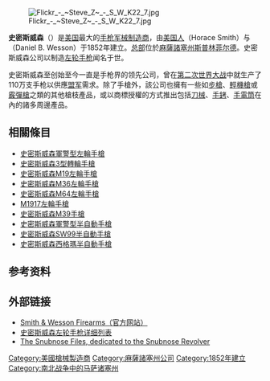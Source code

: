 {{noteTA
|G1=軍事
|G2=長度單位
|G3=Firearms
}}
{{Infobox Company
| company_name = Smith & Wesson Brands, Inc.
| company_logo = 
| vector_logo =
| company_type = [[上市公司|上市公司]]（{{NASDAQ|SWHC}}）
| genre =
| foundation = 1852年
| founder = 贺拉斯·史密斯、丹尼尔·威森
| location =
| location_city = [[麻省|麻省]][[斯普林菲尔德_(马萨诸塞州)|斯普林菲尔德]]
| location_country ={{flagcountry|United States}}
| origins=
| key_people = Michael F. Golden（[[CEO|CEO]]）<br />John A. Kelly（[[CFO|CFO]]）<br />Leland A. Nichols（[[COO|COO]]）
| area_served =
| industry = 航太／防衛產品
| products = [[槍械|槍械]]
| revenue = {{increase}}2億9600萬[[美元|美元]]（2008年）<ref name=zenobank/>
| operating_income = {{decrease}}9百萬美元（2008年）<ref name=zenobank/>
| net_income =
| num_employees = 1,453（2008年）<ref name=zenobank>{{cite web |url=http://zenobank.com/index.php?symbol=SWHC&page=quotesearch |title=Company Profile for Smith & Wesson Holding Corp (SWHC) |accessdate=2008-10-03 |archive-url=https://web.archive.org/web/20090113050014/http://zenobank.com/index.php?symbol=SWHC&page=quotesearch |archive-date=2009-01-13 |dead-url=yes }}</ref>
| parent =
| divisions =
| subsid = Thompson/Center
| owner =
| company_slogan =
| homepage = [http://www.smith-wesson.com Smith-Wesson.com]
| dissolved =
| footnotes =
}}

[[File:Flickr_-_~Steve_Z~_-_S_W_K22_7.jpg|thumb]]

'''史密斯威森'''（{{Lang-en|Smith & Wesson Brands, Inc.}}）是[[美国|美国]]最大的[[手枪|手枪]][[军械|军械]][[制造商|制造商]]，由[[美国人|美国人]]{{link-en|贺拉斯·史密斯|Horace Smith (inventor)}}（Horace Smith）与{{link-en|丹尼尔·威森|Daniel B. Wesson}}（Daniel B. Wesson）于1852年建立。[[总部|总部]]位於[[麻薩諸塞州|麻薩諸塞州]][[斯普林菲尔德_(马萨诸塞州)|斯普林菲尔德]]。史密斯威森公司以制造[[左轮手枪|左轮手枪]]闻名于世。

史密斯威森至创始至今一直是手枪界的领先公司，曾在[[第二次世界大战|第二次世界大战]]中就生产了110万支手枪以供應[[盟军|盟军]]需求。除了手槍外，該公司也擁有一些如[[步槍|步槍]]、[[輕機槍|輕機槍]]或[[霰彈槍|霰彈槍]]之類的其他槍枝產品，或以商標授權的方式推出包括[[刀|刀械]]、[[手銬|手銬]]、[[手電筒|手電筒]]在內的諸多周邊產品。

== 相關條目 ==

* [[史密斯威森軍警型左輪手槍|史密斯威森軍警型左輪手槍]]
* [[史密斯威森3型轉輪手槍|史密斯威森3型轉輪手槍]]
* [[史密斯威森M19左輪手槍|史密斯威森M19左輪手槍]]
* [[史密斯威森M36左輪手槍|史密斯威森M36左輪手槍]]
* [[史密斯威森M64左輪手槍|史密斯威森M64左輪手槍]]
* [[M1917左輪手槍|M1917左輪手槍]]
* [[史密斯威森M39手槍|史密斯威森M39手槍]]
* [[史密斯威森軍警型半自動手槍|史密斯威森軍警型半自動手槍]]
* [[史密斯威森SW99半自動手槍|史密斯威森SW99半自動手槍]]
* [[史密斯威森西格瑪半自動手槍|史密斯威森西格瑪半自動手槍]]

== 参考资料 ==
{{reflist}}

== 外部链接 ==
*[http://www.smith-wesson.com Smith & Wesson Firearms（官方网站）]{{Wayback|url=http://www.smith-wesson.com/ |date=20200919175148 }}
*[https://web.archive.org/web/20090201022102/http://freepatriot.com/smithmodels.php 史密斯威森左轮手枪详细列表]
*[http://www.snubnose.info The Snubnose Files, dedicated to the Snubnose Revolver]{{Wayback|url=http://www.snubnose.info/ |date=20200914233601 }}

{{DEFAULTSORT:Smith and Wesson}}
{{史密斯威森公司}}
[[Category:美國槍械製造商|Category:美國槍械製造商]]
[[Category:麻薩諸塞州公司|Category:麻薩諸塞州公司]]
[[Category:1852年建立|Category:1852年建立]]
[[Category:南北战争中的马萨诸塞州|Category:南北战争中的马萨诸塞州]]